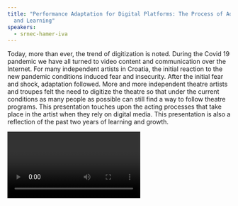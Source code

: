 ```yaml
---
title: "Performance Adaptation for Digital Platforms: The Process of Adaptation
  and Learning"
speakers:
  - srnec-hamer-iva
---
```

Today, more than ever, the trend of digitization is noted. During the Covid 19 pandemic we have all turned to video content and communication over the Internet. For many independent artists in Croatia, the initial reaction to the new pandemic conditions induced fear and insecurity. After the initial fear and shock, adaptation followed. More and more independent theatre artists and troupes felt the need to digitize the theatre so that under the current conditions as many people as possible can still find a way to follow theatre programs. This presentation touches upon the acting processes that take place in the artist when they rely on digital media. This presentation is also a reflection of the past two years of learning and growth.

<Video provider="youtube" id="Rp1PX2cokj8" />
